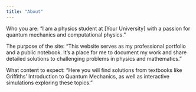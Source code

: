 ```yaml
---
title: "About"
---
```


Who you are: "I am a physics student at [Your University] with a passion for quantum mechanics and computational physics."

The purpose of the site: "This website serves as my professional portfolio and a public notebook. 
It's a place for me to document my work and share detailed solutions to challenging problems in physics and mathematics."

What content to expect: "Here you will find solutions from textbooks like Griffiths' Introduction to Quantum Mechanics,
 as well as interactive simulations exploring these topics."
